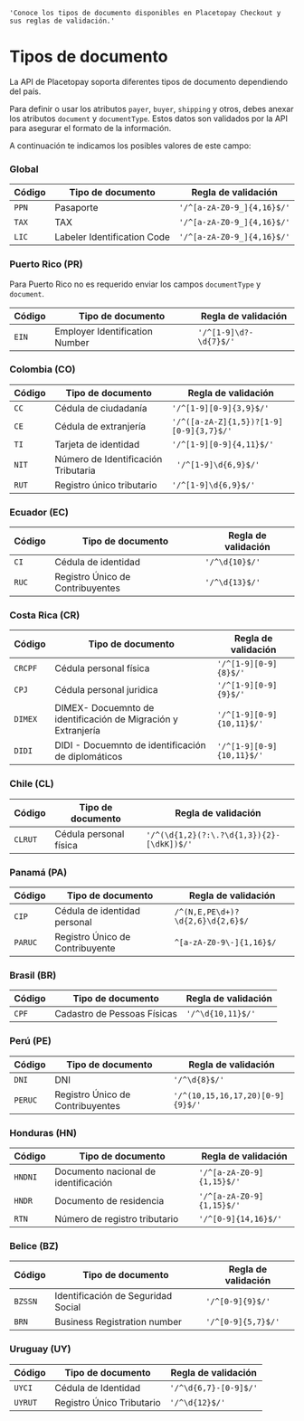     'Conoce los tipos de documento disponibles en Placetopay Checkout y sus reglas de validación.'

<MissingTraductionBanner />

# Tipos de documento

La API de Placetopay soporta diferentes tipos de documento dependiendo del país.

Para definir o usar los atributos `payer`, `buyer`, `shipping` y otros, debes anexar los atributos `document` y `documentType`. Estos datos son validados por la API para asegurar el formato de la información.

A continuación te indicamos los posibles valores de este campo:

### Global

Código| Tipo de documento | Regla de validación
---------|----------|----------
 `PPN` | Pasaporte | `'/^[a-zA-Z0-9_]{4,16}$/'`
 `TAX` | TAX | `'/^[a-zA-Z0-9_]{4,16}$/'`
 `LIC` | Labeler Identification Code | `'/^[a-zA-Z0-9_]{4,16}$/'`

### Puerto Rico (PR)

Para Puerto Rico no es requerido enviar los campos `documentType` y `document`.

 Código| Tipo de documento| Regla de validación
---------|----------|------------
 `EIN` | Employer Identification Number|`'/^[1-9]\d?-\d{7}$/'`


### Colombia (CO)

Código| Tipo de documento | Regla de validación
---------|---------- |----------
 `CC` | Cédula de ciudadanía  | `'/^[1-9][0-9]{3,9}$/'`
 `CE` | Cédula de extranjería | `'/^([a-zA-Z]{1,5})?[1-9][0-9]{3,7}$/'`
 `TI` | Tarjeta de identidad| `'/^[1-9][0-9]{4,11}$/'`
 `NIT` | Número de Identificación Tributaria|` '/^[1-9]\d{6,9}$/'`
 `RUT` | Registro único tributario| `'/^[1-9]\d{6,9}$/'`

### Ecuador (EC)

Código| Tipo de documento | Regla de validación
---------|----------|---------
 `CI` | Cédula de identidad|`'/^\d{10}$/'`
 `RUC` | Registro Único de Contribuyentes|`'/^\d{13}$/'`


### Costa Rica (CR)

Código| Tipo de documento | Regla de validación
---------|----------|------------
 `CRCPF` | Cédula personal física |`'/^[1-9][0-9]{8}$/'`
 `CPJ` | Cédula personal juridica |`'/^[1-9][0-9]{9}$/'`
 `DIMEX` | DIMEX- Docuemnto de identificación de Migración y Extranjería|`'/^[1-9][0-9]{10,11}$/'`
 `DIDI` | DIDI - Docuemnto de identificación de diplomáticos|`'/^[1-9][0-9]{10,11}$/'`

### Chile (CL)

Código| Tipo de documento | Regla de validación
---------|----------|------------
 `CLRUT` | Cédula personal física |`'/^(\d{1,2}(?:\.?\d{1,3}){2}-[\dkK])$/'`


### Panamá (PA)

Código| Tipo de documento| Regla de validación
---------|----------|------------
 `CIP` | Cédula de identidad personal| `/^(N,E,PE\d+)?\d{2,6}\d{2,6}$/`
 `PARUC` | Registro Único de Contribuyente| `^[a-zA-Z0-9\-]{1,16}$/`

### Brasil (BR)

 Código| Tipo de documento| Regla de validación
---------|----------|------------
 `CPF` | Cadastro de Pessoas Físicas|`'/^\d{10,11}$/'`


### Perú (PE)

  Código| Tipo de documento| Regla de validación
---------|----------|------------
 `DNI` | DNI|`'/^\d{8}$/'`
  `PERUC` | Registro Único de Contribuyentes|`'/^(10,15,16,17,20)[0-9]{9}$/'`

### Honduras (HN)

 Código| Tipo de documento| Regla de validación
---------|----------|------------
 `HNDNI` | Documento nacional de identificación|`'/^[a-zA-Z0-9]{1,15}$/'`
 `HNDR` | Documento de residencia|`'/^[a-zA-Z0-9]{1,15}$/'`
 `RTN` | Número de registro tributario|`'/^[0-9]{14,16}$/'`

### Belice (BZ)

 Código| Tipo de documento| Regla de validación
---------|----------|------------
 `BZSSN` | Identificación de Seguridad Social|`'/^[0-9]{9}$/'`
 `BRN` | Business Registration number|`'/^[0-9]{5,7}$/'`

 ### Uruguay (UY)

 Código| Tipo de documento| Regla de validación
---------|----------|------------
 `UYCI` | Cédula de Identidad|`'/^\d{6,7}-[0-9]$/'`
 `UYRUT` | Registro Único Tributario|`'/^\d{12}$/'`
